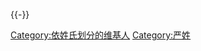 {{Userbox-2
| border-c = #009999
| border-s = 2
| id1-c    =#009999
| id1-s    = 12
| id1-fc   = #FFFFFF
| id2-c    = #009999
| id2-s    = 10
| id2-fc   = #ffffff
| info-c   = #ffffff
| info-s   = 8
| info-fc  = #009999
| id1      = [[:Category:严姓维基人|<span lang="zh" style="font-family: 微软雅黑,宋体; color: white;">严</span>]]
| id2      = <span lang="zh" style="font-family: 微软雅黑,宋体; ">Yan<br>Yen</span>
| info     = <center>'''該分類的用戶[[严姓|姓严]]。'''<center>
}}
{{-}}
[[Category:依姓氏划分的维基人|Category:依姓氏划分的维基人]]
[[Category:严姓|Category:严姓]]